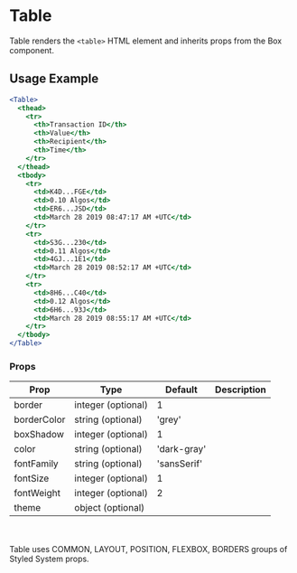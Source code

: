 # Table

Table renders the `<table>` HTML element and inherits props from the Box component.


## Usage Example

```jsx live
<Table>
  <thead>
    <tr>
      <th>Transaction ID</th>
      <th>Value</th>
      <th>Recipient</th>
      <th>Time</th>
    </tr>
  </thead>
  <tbody>
    <tr>
      <td>K4D...FGE</td>
      <td>0.10 Algos</td>
      <td>ER6...JSD</td>
      <td>March 28 2019 08:47:17 AM +UTC</td>
    </tr>
    <tr>
      <td>S3G...230</td>
      <td>0.11 Algos</td>
      <td>4GJ...1E1</td>
      <td>March 28 2019 08:52:17 AM +UTC</td>
    </tr>
    <tr>
      <td>8H6...C40</td>
      <td>0.12 Algos</td>
      <td>6H6...93J</td>
      <td>March 28 2019 08:55:17 AM +UTC</td>
    </tr>
  </tbody>
</Table>
```

### Props

<Table>
  <thead>
  <tr>
    <th>Prop</th>
    <th>Type</th>
    <th>Default</th>
    <th>Description</th>
  </tr>
  </thead>
  <tbody>
  <tr><td>border</td><td>integer (optional)</td><td>1</td><td></td></tr>
  <tr><td>borderColor</td><td>string (optional)</td><td>'grey'</td><td></td></tr>
  <tr><td>boxShadow</td><td>integer (optional)</td><td>1</td><td></td></tr>
  <tr><td>color</td><td>string (optional)</td><td>'dark-gray'</td><td></td></tr>
  <tr><td>fontFamily</td><td>string (optional)</td><td>'sansSerif'</td><td></td></tr>
  <tr><td>fontSize</td><td>integer (optional)</td><td>1</td><td></td></tr>
  <tr><td>fontWeight</td><td>integer (optional)</td><td>2</td><td></td></tr>
  <tr><td>theme</td><td>object (optional)</td><td></td><td></td></tr>
    </tbody>
    </Table>

<br></br>Table uses COMMON, LAYOUT, POSITION, FLEXBOX, BORDERS groups of Styled System props.